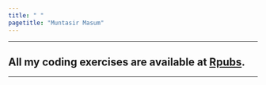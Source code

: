 ```yaml
---
title: " "
pagetitle: "Muntasir Masum"
---
```


<link rel="stylesheet" href="styles.css" type="text/css">
<link rel="stylesheet" href="academicicons/css/academicons.min.css"/>


______________________________________________________________________________________________________________________________

## All my coding exercises are available at [Rpubs](https://rpubs.com/muntasir_masum).

______________________________________________________________________________________________________________________________